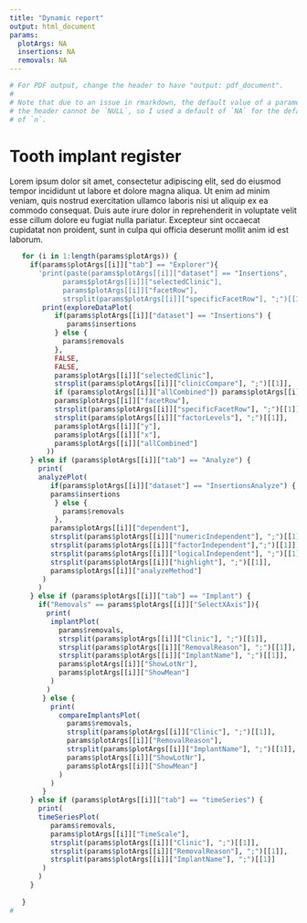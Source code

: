 ```yaml
---
title: "Dynamic report"
output: html_document
params:
  plotArgs: NA
  insertions: NA
  removals: NA
---
```


```r
# For PDF output, change the header to have "output: pdf_document".
#
# Note that due to an issue in rmarkdown, the default value of a parameter in
# the header cannot be `NULL`, so I used a default of `NA` for the default value
# of `n`.
```


# Tooth implant register

Lorem ipsum dolor sit amet, consectetur adipiscing elit, sed do eiusmod tempor incididunt ut labore et dolore magna aliqua. Ut enim ad minim veniam, quis nostrud exercitation ullamco laboris nisi ut aliquip ex ea commodo consequat. Duis aute irure dolor in reprehenderit in voluptate velit esse cillum dolore eu fugiat nulla pariatur. Excepteur sint occaecat cupidatat non proident, sunt in culpa qui officia deserunt mollit anim id est laborum.


```r
   for (i in 1:length(params$plotArgs)) {
     if(params$plotArgs[[i]]["tab"] == "Explorer"){
       'print(paste(params$plotArgs[[i]]["dataset"] == "Insertions",
             params$plotArgs[[i]]["selectedClinic"],
             params$plotArgs[[i]]["facetRow"],
             strsplit(params$plotArgs[[i]]["specificFacetRow"], ";")[[1]], sep = ";;;"))'
        print(exploreDataPlot(
           if(params$plotArgs[[i]]["dataset"] == "Insertions") {
              params$insertions
           } else {
             params$removals
           },
           FALSE,
           FALSE,
           params$plotArgs[[i]]["selectedClinic"],
           strsplit(params$plotArgs[[i]]["clinicCompare"], ";")[[1]],
           if (params$plotArgs[[i]]["allCombined"]) params$plotArgs[[i]]["fillColor"] else "Clinic",
           params$plotArgs[[i]]["facetRow"],
           strsplit(params$plotArgs[[i]]["specificFacetRow"], ";")[[1]],
           strsplit(params$plotArgs[[i]]["factorLevels"], ";")[[1]],
           params$plotArgs[[i]]["y"],
           params$plotArgs[[i]]["x"],
           params$plotArgs[[i]]["allCombined"]
         ))
     } else if (params$plotArgs[[i]]["tab"] == "Analyze") {
       print(
       analyzePlot(
          if(params$plotArgs[[i]]["dataset"] == "InsertionsAnalyze") {
          params$insertions
           } else {
             params$removals
           },
          params$plotArgs[[i]]["dependent"],
          strsplit(params$plotArgs[[i]]["numericIndependent"], ";")[[1]],
          strsplit(params$plotArgs[[i]]["factorIndependent"],";")[[1]],
          strsplit(params$plotArgs[[i]]["logicalIndependent"], ";")[[1]],
          strsplit(params$plotArgs[[i]]["highlight"], ";")[[1]],
          params$plotArgs[[i]]["analyzeMethod"]
        )
       )
     } else if (params$plotArgs[[i]]["tab"] == "Implant") {
       if("Removals" == params$plotArgs[[i]]["SelectXAxis"]){
         print(
          implantPlot(
            params$removals,
            strsplit(params$plotArgs[[i]]["Clinic"], ";")[[1]],
            strsplit(params$plotArgs[[i]]["RemovalReason"], ";")[[1]],
            strsplit(params$plotArgs[[i]]["ImplantName"], ";")[[1]],
            params$plotArgs[[i]]["ShowLotNr"],
            params$plotArgs[[i]]["ShowMean"]
          )
         )
        } else {
          print(
            compareImplantsPlot(
              params$removals,
              strsplit(params$plotArgs[[i]]["Clinic"], ";")[[1]],
              params$plotArgs[[i]]["RemovalReason"],
              strsplit(params$plotArgs[[i]]["ImplantName"], ";")[[1]],
              params$plotArgs[[i]]["ShowLotNr"],
              params$plotArgs[[i]]["ShowMean"]
            )
          )
        }
     } else if (params$plotArgs[[i]]["tab"] == "timeSeries") {
       print(
       timeSeriesPlot(
          params$removals,
          params$plotArgs[[i]]["TimeScale"],
          strsplit(params$plotArgs[[i]]["Clinic"], ";")[[1]],
          strsplit(params$plotArgs[[i]]["RemovalReason"], ";")[[1]],
          strsplit(params$plotArgs[[i]]["ImplantName"], ";")[[1]]
        )
       )
     }
    
   }
#
 ```
